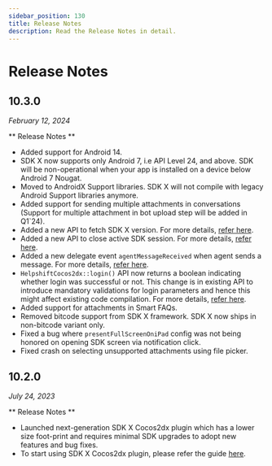 ```yaml
---
sidebar_position: 130
title: Release Notes
description: Read the Release Notes in detail.
---
```



# Release Notes

<LatestSdkVersion>

## 10.3.0

<DownloadButton
  text="Download SDK"
  link="[% sdkx-cocos2dx.plugin_url %]"
  classes="mb-4"
/>

_February 12, 2024_

</LatestSdkVersion>

** Release Notes **

- Added support for Android 14.
- SDK X now supports only Android 7, i.e API Level 24, and above. SDK will be non-operational when your app is installed on a device below Android 7 Nougat.
- Moved to AndroidX Support libraries. SDK X will not compile with legacy Android Support libraries anymore.
- Added support for sending multiple attachments in conversations (Support for multiple attachment in bot upload step will be added in Q1`24).
- Added a new API to fetch SDK X version. For more details, [refer here](/sdkx-cocos2dx/support-tools/#get-sdk-version).
- Added a new API to close active SDK session. For more details, [refer here](/sdkx-cocos2dx/support-tools/#close-session).
- Added a new delegate event `agentMessageReceived` when agent sends a message. For more details, [refer here](/sdkx-cocos2dx/delegates/#agent-message-received).
- `HelpshiftCocos2dx::login()` API now returns a boolean indicating whether login was successful or not. This change is in existing API to introduce mandatory validations for login parameters and hence this might affect existing code compilation. For more details, [refer here](/sdkx-cocos2dx/users#logging-in-users).
- Added support for attachments in Smart FAQs.
- Removed bitcode support from SDK X framework. SDK X now ships in non-bitcode variant only.
- Fixed a bug where `presentFullScreenOniPad` config was not being honored on opening SDK screen via notification click.
- Fixed crash on selecting unsupported attachments using file picker.

## 10.2.0

_July 24, 2023_

** Release Notes **

- Launched next-generation SDK X Cocos2dx plugin which has a lower size foot-print and requires minimal SDK upgrades to adopt new features and bug fixes.
- To start using SDK X Cocos2dx plugin, please refer the guide [here](/sdkx-cocos2dx/getting-started).
